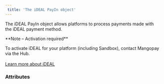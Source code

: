 ```yaml
---  
 title: 'The iDEAL PayIn object'  
---  
```


  

The iDEAL PayIn object allows platforms to process payments made with the iDEAL payment method.  

<Note>  
**Note – Activation required** 
  
To activate iDEAL for your platform (including Sandbox), contact Mangopay via the Hub.  
</Note>  
<a href="#" class="btn Secondary normal">Learn more about iDEAL</a>  

### Attributes  

<Id />  

<Tag />  

<CreationDate />  

<AuthorId1 />  

<DebitedFunds2 />  

<CreditedFunds2 />  

<Fees1 />  

<Status1 />  

<ResultCode />  

<ResultMessage />  

<ExecutionDate />  

<Type />  

<Nature />  

<CreditedWalletId1 />  

<CreditedUserId />  

<PaymentType2 />  

<ExecutionType />  

<ReturnURL1 />  

<RedirectURL />  

<StatementDescriptor />  

<Bic1 />  

<BankName1 />  

<ProfilingAttemptReference />